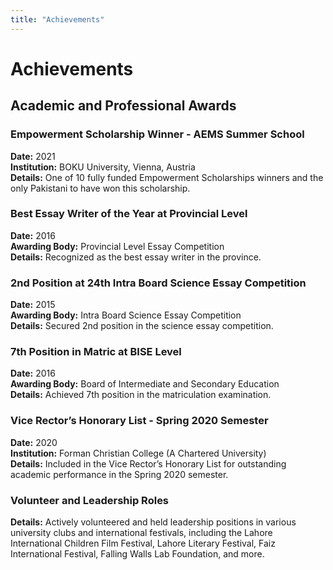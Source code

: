 ```yaml
---
title: "Achievements"
---
```


# Achievements

## Academic and Professional Awards

### Empowerment Scholarship Winner - AEMS Summer School

**Date:** 2021\
**Institution:** BOKU University, Vienna, Austria\
**Details:** One of 10 fully funded Empowerment Scholarships winners and the only Pakistani to have won this scholarship.

### Best Essay Writer of the Year at Provincial Level

**Date:** 2016\
**Awarding Body:** Provincial Level Essay Competition\
**Details:** Recognized as the best essay writer in the province.

### 2nd Position at 24th Intra Board Science Essay Competition

**Date:** 2015\
**Awarding Body:** Intra Board Science Essay Competition\
**Details:** Secured 2nd position in the science essay competition.

### 7th Position in Matric at BISE Level

**Date:** 2016\
**Awarding Body:** Board of Intermediate and Secondary Education\
**Details:** Achieved 7th position in the matriculation examination.

### Vice Rector’s Honorary List - Spring 2020 Semester

**Date:** 2020\
**Institution:** Forman Christian College (A Chartered University)\
**Details:** Included in the Vice Rector’s Honorary List for outstanding academic performance in the Spring 2020 semester.

### Volunteer and Leadership Roles

**Details:** Actively volunteered and held leadership positions in various university clubs and international festivals, including the Lahore International Children Film Festival, Lahore Literary Festival, Faiz International Festival, Falling Walls Lab Foundation, and more.
